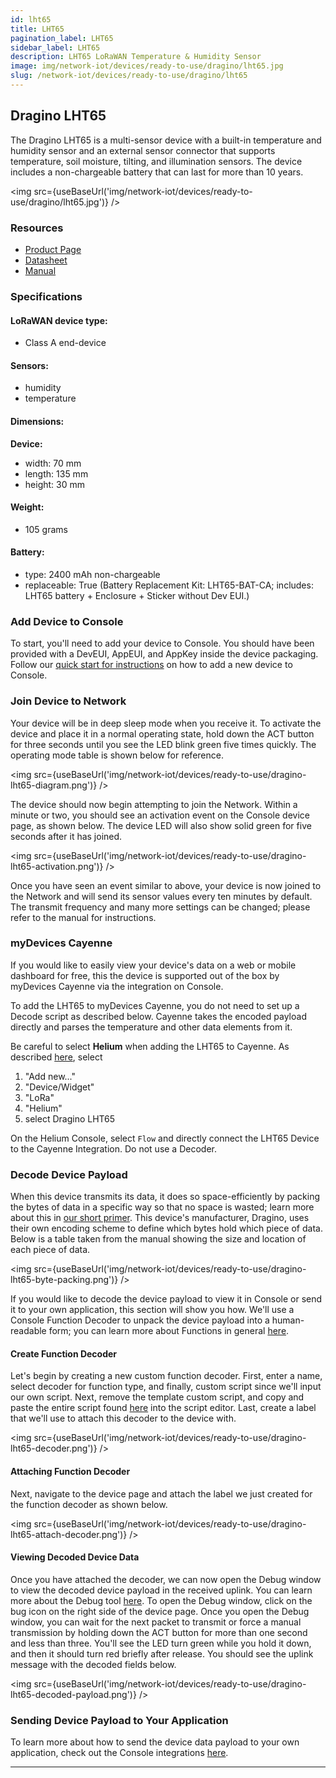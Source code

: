 ```yaml
---
id: lht65
title: LHT65
pagination_label: LHT65
sidebar_label: LHT65
description: LHT65 LoRaWAN Temperature & Humidity Sensor
image: img/network-iot/devices/ready-to-use/dragino/lht65.jpg
slug: /network-iot/devices/ready-to-use/dragino/lht65
---
```



## Dragino LHT65

The Dragino LHT65 is a multi-sensor device with a built-in temperature and humidity sensor and an
external sensor connector that supports temperature, soil moisture, tilting, and illumination
sensors. The device includes a non-chargeable battery that can last for more than 10 years.

<img src={useBaseUrl('img/network-iot/devices/ready-to-use/dragino/lht65.jpg')} />

### Resources

- [Product Page](https://www.dragino.com/products/lora-lorawan-end-node/item/151-lht65.html)
- [Datasheet](https://www.dragino.com/downloads/downloads/LHT65/Datasheet_LHT65_LoRaWAN_Temperature_Humidity_Sensor.pdf)
- [Manual](https://www.dragino.com/downloads/downloads/LHT65/UserManual/LHT65_Temperature_Humidity_Sensor_UserManual_v1.8.5.pdf)

### Specifications

#### LoRaWAN device type:

- Class A end-device

#### Sensors:

- humidity
- temperature

#### Dimensions:

**Device:**

- width: 70 mm
- length: 135 mm
- height: 30 mm

#### Weight:

- 105 grams

#### Battery:

- type: 2400 mAh non-chargeable
- replaceable: True (Battery Replacement Kit: LHT65-BAT-CA; includes: LHT65 battery + Enclosure +
  Sticker without Dev EUI.)

### Add Device to Console

To start, you'll need to add your device to Console. You should have been provided with a DevEUI,
AppEUI, and AppKey inside the device packaging. Follow our
[quick start for instructions](/network-iot/console/adding-devices) on how to add a new device to
Console.

### Join Device to Network

Your device will be in deep sleep mode when you receive it. To activate the device and place it in a
normal operating state, hold down the ACT button for three seconds until you see the LED blink green
five times quickly. The operating mode table is shown below for reference.

<img src={useBaseUrl('img/network-iot/devices/ready-to-use/dragino-lht65-diagram.png')} />

The device should now begin attempting to join the Network. Within a minute or two, you should see
an activation event on the Console device page, as shown below. The device LED will also show solid
green for five seconds after it has joined.

<img src={useBaseUrl('img/network-iot/devices/ready-to-use/dragino-lht65-activation.png')} />

Once you have seen an event similar to above, your device is now joined to the Network and will send
its sensor values every ten minutes by default. The transmit frequency and many more settings can be
changed; please refer to the manual for instructions.

### myDevices Cayenne

If you would like to easily view your device's data on a web or mobile dashboard for free, this the
device is supported out of the box by myDevices Cayenne via the integration on Console.

To add the LHT65 to myDevices Cayenne, you do not need to set up a Decode script as described below.
Cayenne takes the encoded payload directly and parses the temperature and other data elements from
it.

Be careful to select **Helium** when adding the LHT65 to Cayenne. As described
[here](https://docs.mydevices.com/docs/lorawan/helium), select

1. "Add new..."
2. "Device/Widget"
3. "LoRa"
4. "Helium"
5. select Dragino LHT65

On the Helium Console, select `Flow` and directly connect the LHT65 Device to the Cayenne
Integration. Do not use a Decoder.

### Decode Device Payload

When this device transmits its data, it does so space-efficiently by packing the bytes of data in a
specific way so that no space is wasted; learn more about this in
[our short primer](/network-iot/console/functions). This device's manufacturer, Dragino, uses their
own encoding scheme to define which bytes hold which piece of data. Below is a table taken from the
manual showing the size and location of each piece of data.

<img src={useBaseUrl('img/network-iot/devices/ready-to-use/dragino-lht65-byte-packing.png')} />

If you would like to decode the device payload to view it in Console or send it to your own
application, this section will show you how. We'll use a Console Function Decoder to unpack the
device payload into a human-readable form; you can learn more about Functions in general
[here](/network-iot/console/functions/).

#### Create Function Decoder

Let's begin by creating a new custom function decoder. First, enter a name, select decoder for
function type, and finally, custom script since we'll input our own script. Next, remove the
template custom script, and copy and paste the entire script found
[here](https://www.dragino.com/downloads/downloads/LHT65/payload_decode/ttn_payload_decode_v1.7.txt)
into the script editor. Last, create a label that we'll use to attach this decoder to the device
with.

<img src={useBaseUrl('img/network-iot/devices/ready-to-use/dragino-lht65-decoder.png')} />

#### Attaching Function Decoder

Next, navigate to the device page and attach the label we just created for the function decoder as
shown below.

<img src={useBaseUrl('img/network-iot/devices/ready-to-use/dragino-lht65-attach-decoder.png')} />

#### Viewing Decoded Device Data

Once you have attached the decoder, we can now open the Debug window to view the decoded device
payload in the received uplink. You can learn more about the Debug tool
[here](/network-iot/console/debug). To open the Debug window, click on the bug icon on the right
side of the device page. Once you open the Debug window, you can wait for the next packet to
transmit or force a manual transmission by holding down the ACT button for more than one second and
less than three. You'll see the LED turn green while you hold it down, and then it should turn red
briefly after release. You should see the uplink message with the decoded fields below.

<img src={useBaseUrl('img/network-iot/devices/ready-to-use/dragino-lht65-decoded-payload.png')} />

### Sending Device Payload to Your Application

To learn more about how to send the device data payload to your own application, check out the
Console integrations [here](/network-iot/console/integrations).

---
